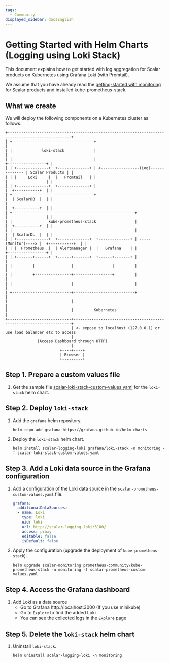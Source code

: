 ```yaml
---
tags:
  - Community
displayed_sidebar: docsEnglish
---
```


# Getting Started with Helm Charts (Logging using Loki Stack)

This document explains how to get started with log aggregation for Scalar products on Kubernetes using Grafana Loki (with Promtail).

We assume that you have already read the [getting-started with monitoring](getting-started-monitoring.mdx) for Scalar products and installed kube-prometheus-stack.

## What we create

We will deploy the following components on a Kubernetes cluster as follows.

```
+--------------------------------------------------------------------------------------------------+
| +------------------------------------+                                                           |
| |             loki-stack             |                                                           |
| |                                    |                                       +-----------------+ |
| | +--------------+  +--------------+ | <-----------------(Log)-------------- | Scalar Products | |
| | |     Loki     |  |   Promtail   | |                                       |                 | |
| | +--------------+  +--------------+ |                                       |  +-----------+  | |
| +------------------------------------+                                       |  | ScalarDB  |  | |
|                                                                              |  +-----------+  | |
| +------------------------------------------------------+                     |                 | |
| |                kube-prometheus-stack                 |                     |  +-----------+  | |
| |                                                      |                     |  | ScalarDL  |  | |
| | +--------------+  +--------------+  +--------------+ | -----(Monitor)----> |  +-----------+  | |
| | |  Prometheus  |  | Alertmanager |  |   Grafana    | |                     +-----------------+ |
| | +-------+------+  +------+-------+  +------+-------+ |                                         |
| |         |                |                 |         |                                         |
| |         +----------------+-----------------+         |                                         |
| |                          |                           |                                         |
| +--------------------------+---------------------------+                                         |
|                            |                                                                     |
|                            |         Kubernetes                                                  |
+----------------------------+---------------------------------------------------------------------+
                             | <- expose to localhost (127.0.0.1) or use load balancer etc to access
                             |
              (Access Dashboard through HTTP)
                             |
                        +----+----+
                        | Browser |
                        +---------+
```

## Step 1. Prepare a custom values file

1. Get the sample file [scalar-loki-stack-custom-values.yaml](conf/scalar-loki-stack-custom-values.yaml) for the `loki-stack` helm chart.

## Step 2. Deploy `loki-stack`

1. Add the `grafana` helm repository.
   ```console
   helm repo add grafana https://grafana.github.io/helm-charts
   ```

1. Deploy the `loki-stack` helm chart.
   ```console
   helm install scalar-logging-loki grafana/loki-stack -n monitoring -f scalar-loki-stack-custom-values.yaml
   ```

## Step 3. Add a Loki data source in the Grafana configuration

1. Add a configuration of the Loki data source in the `scalar-prometheus-custom-values.yaml` file.
   ```yaml
   grafana:
     additionalDataSources:
     - name: Loki
       type: loki
       uid: loki
       url: http://scalar-logging-loki:3100/
       access: proxy
       editable: false
       isDefault: false
   ```

1. Apply the configuration (upgrade the deployment of `kube-prometheus-stack`).
   ```console
   helm upgrade scalar-monitoring prometheus-community/kube-prometheus-stack -n monitoring -f scalar-prometheus-custom-values.yaml
   ```

## Step 4. Access the Grafana dashboard

1. Add Loki as a data source
   - Go to Grafana http://localhost:3000 (If you use minikube)
   - Go to `Explore` to find the added Loki
   - You can see the collected logs in the `Explore` page

## Step 5. Delete the `loki-stack` helm chart

1. Uninstall `loki-stack`.
   ```console
   helm uninstall scalar-logging-loki -n monitoring
   ```
